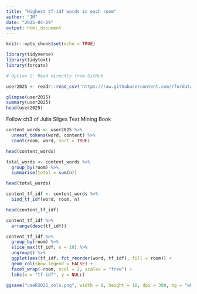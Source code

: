 ---
title: "Highest tf-idf words in each room"
author: "JM"
date: "2025-04-29"
output: html_document
---

```{r setup, include=FALSE}
knitr::opts_chunk$set(echo = TRUE)
```

```{r}
library(tidyverse)
library(tidytext)
library(forcats)
```

```{r}
# Option 2: Read directly from GitHub

user2025 <- readr::read_csv('https://raw.githubusercontent.com/rfordatascience/tidytuesday/main/data/2025/2025-04-29/user2025.csv')
```

```{r}
glimpse(user2025)
summary(user2025)
head(user2025)
```

Follow ch3 of Julia Silges Text Mining Book

```{r}
content_words <- user2025 %>%
  unnest_tokens(word, content) %>%
  count(room, word, sort = TRUE)

head(content_words)
```

```{r}
total_words <- content_words %>%
  group_by(room) %>%
  summarise(total = sum(n))

head(total_words)
```

```{r}
content_tf_idf <- content_words %>%
  bind_tf_idf(word, room, n)

head(content_tf_idf)
```

```{r}
content_tf_idf %>%
  arrange(desc(tf_idf))
```

```{r}
content_tf_idf %>%
  group_by(room) %>%
  slice_max(tf_idf, n = 10) %>%
  ungroup() %>%
  ggplot(aes(tf_idf, fct_reorder(word, tf_idf), fill = room)) +
  geom_col(show.legend = FALSE) +
  facet_wrap(~room, ncol = 2, scales = "free") +
  labs(x = "tf-idf", y = NULL)
```

```{r}
ggsave("useR2025_cols.png", width = 8, height = 10, dpi = 300, bg = "white")
```









